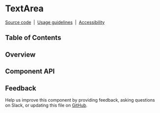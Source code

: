 
# TextArea

[Source code](https://github.com/carbon-design-system/carbon/tree/main/packages/react/src/components/TextArea)
&nbsp;|&nbsp;
[Usage guidelines](https://www.carbondesignsystem.com/components/text-input/usage)
&nbsp;|&nbsp;
[Accessibility](https://www.carbondesignsystem.com/components/text-input/accessibility)

## Table of Contents

## Overview

## Component API

<Props />

## Feedback

Help us improve this component by providing feedback, asking questions on Slack,
or updating this file on
[GitHub](https://github.com/carbon-design-system/carbon/edit/main/packages/react/src/components/TextArea/TextArea.mdx).
